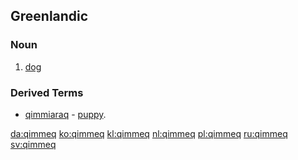 ==Greenlandic==
===Noun===
{{infl|kl|noun|pl|qimmit}}
# [[dog]]

===Derived Terms===
* [[qimmiaraq]] - [[puppy]].

[[da:qimmeq]]
[[ko:qimmeq]]
[[kl:qimmeq]]
[[nl:qimmeq]]
[[pl:qimmeq]]
[[ru:qimmeq]]
[[sv:qimmeq]]